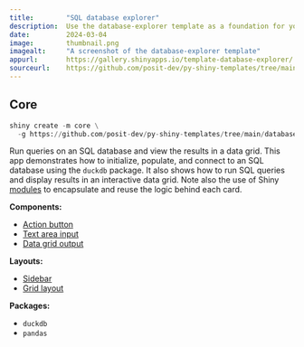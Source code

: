 ```yaml
---
title:        "SQL database explorer"
description:  Use the database-explorer template as a foundation for your next Shiny app.
date:         2024-03-04
image:        thumbnail.png
imagealt:     "A screenshot of the database-explorer template"
appurl:       https://gallery.shinyapps.io/template-database-explorer/
sourceurl:    https://github.com/posit-dev/py-shiny-templates/tree/main/database-explorer
---
```


::: {.panel-tabset .shiny-mode-tabset}
## Core
``` python
shiny create -m core \
  -g https://github.com/posit-dev/py-shiny-templates/tree/main/database-explorer
```
:::


Run queries on an SQL database and view the results in a data grid.
This app demonstrates how to initialize, populate, and connect to an SQL database using the `duckdb` package.
It also shows how to run SQL queries and display results in an interactive data grid.
Note also the use of Shiny [modules](/docs/modules.html) to encapsulate and reuse the logic behind each card.

:::: {.grid .tags}

::: {.g-col-4}
**Components:**

* [Action button](/components/inputs/action-button)
* [Text area input](/components/inputs/text-area)
* [Data grid output](/components/outputs/data-grid)

:::
::: {.g-col-4}
**Layouts:**

* [Sidebar](/layouts/sidebars)
* [Grid layout](/layouts/arrange)
:::
::: {.g-col-4}
**Packages:**

* `duckdb`
* `pandas`
:::
::::